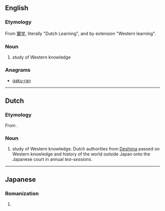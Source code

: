 ==English==
{{wikipedia}}

===Etymology===
From {{etyl|ja|en}} [[蘭学]], literally "Dutch Learning", and by extension "Western learning".

===Noun===
{{en-noun|-}}

# {{label|en|historical}} study of Western knowledge

===Anagrams===
* [[gaku-ran#English|gaku-ran]]

----

==Dutch==

===Etymology===
From {{der|nl|ja|蘭学|lit=Dutch learning}}.

===Noun===
{{nl-noun||-|-}}

# {{label|nl|historical}} study of Western knowledge. Dutch authorities from [[w:Deshima|Deshima]] passed on Western knowledge and history of the world outside Japan onto the Japanese court in annual ''tea-sessions''.

----

==Japanese==

===Romanization===
{{ja-romaji}}

# {{ja-romanization of|らんがく}}